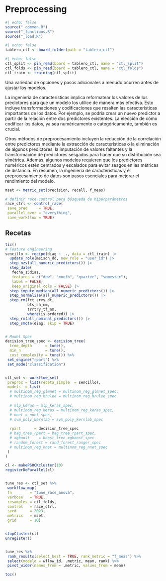 # Preprocessing {#sec-preprocessing}

```r
#| echo: false
source("_common.R")
source("_functions.R")
source("_load.R")
```

```r
#| echo: false
tablero_ctl <- board_folder(path = "tablero_ctl")
```

```r
#| echo: false
ctl_split <- pin_read(board = tablero_ctl, name = "ctl_split")
ctl_folds <- pin_read(board = tablero_ctl, name = "ctl_folds")
ctl_train <- training(ctl_split)
```


Una variedad de opciones y pasos adicionales a menudo ocurren antes de ajustar
los modelos.

La ingeniería de características implica reformatear los valores de los
predictores para que un modelo los utilice de manera más efectiva. Esto incluye
transformaciones y codificaciones que resalten las características importantes
de los datos. Por ejemplo, se podría crear un nuevo predictor a partir de la
relación entre dos predictores existentes. La elección de cómo codificar los
datos, ya sea numéricamente o categóricamente, también es crucial.

Otros métodos de preprocesamiento incluyen la reducción de la correlación entre
predictores mediante la extracción de características o la eliminación de
algunos predictores, la imputación de valores faltantes y la transformación de
predictores sesgados para hacer que su distribución sea simétrica. Además,
algunos modelos requieren que los predictores numéricos estén centrados y
escalados para evitar sesgos en las métricas de distancia. En resumen, la
ingeniería de características y el preprocesamiento de datos son pasos
esenciales para mejorar el rendimiento del modelo.

```r
mset <- metric_set(precision, recall, f_meas)

# definir race control para búsqueda de hiperparámetros
race_ctrl <- control_race(
 save_pred     = TRUE,
 parallel_over = "everything",
 save_workflow = TRUE)
```

## Recetas

```r
tic()
# Feature engineering
sencillo <- recipe(diag ~  ., data = ctl_train) |> 
  update_role(msisdn_dd, new_role = "user_id") |> 
  step_nzv(all_numeric_predictors()) |> 
  step_date(
   fecha_15dias, 
   features = c("dow", "month", "quarter", "semester"), 
   label = FALSE, 
   keep_original_cols = FALSE) |> 
  step_impute_median(all_numeric_predictors()) |> 
  step_normalize(all_numeric_predictors()) |> 
  step_rm(fct_srvy_dt, 
          bts_sh_nm, 
          trrtry_tf_nm, 
          where(is.ordered)) |> 
  step_rm(all_nominal_predictors()) |> 
  step_smote(diag, skip = TRUE)


# Model Spec
decision_tree_spec <- decision_tree(
  tree_depth      = tune(), 
  min_n           = tune(), 
  cost_complexity = tune()) %>%
 set_engine("rpart") %>%
 set_mode("classification")


ctl_set <- workflow_set(
 preproc = list(receta_simple  = sencillo), 
 models  = list(
  # multinom_reg_glmnet = multinom_reg_glmnet_spec,
  # multinom_reg_brulee = multinom_reg_brulee_spec
  
  # mlp_keras = mlp_keras_spec,
  # multinom_reg_keras = multinom_reg_keras_spec,
  # nnet = nnet_spec,
  # svm_poly_kernlab = svm_poly_kernlab_spec
  
  rpart      = decision_tree_spec
  # bag_tree_rpart = bag_tree_rpart_spec,
  # xgboost    = boost_tree_xgboost_spec
  # random_forest = rand_forest_ranger_spec
  # multinom_reg_nnet = multinom_reg_nnet_spec
 )
) 

cl <- makePSOCKcluster(10)
registerDoParallel(cl)


tune_res <- ctl_set %>% 
 workflow_map(
 fn        = "tune_race_anova", 
 verbose   = TRUE,
 resamples = ctl_folds,
 control   = race_ctrl,
 seed      = 2023,
 metrics   = mset,
 grid      = 10)


stopCluster(cl)
unregister()


tune_res %>%
 rank_results(select_best = TRUE, rank_metric = "f_meas") %>% 
 select(modelo = wflow_id, .metric, mean, rank) %>% 
 pivot_wider(names_from = .metric, values_from = mean)

toc()
```





